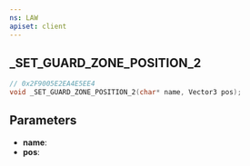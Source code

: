```yaml
---
ns: LAW
apiset: client
---
```

## _SET_GUARD_ZONE_POSITION_2

```c
// 0x2F9005E2EA4E5EE4
void _SET_GUARD_ZONE_POSITION_2(char* name, Vector3 pos);
```


## Parameters
* **name**:
* **pos**: